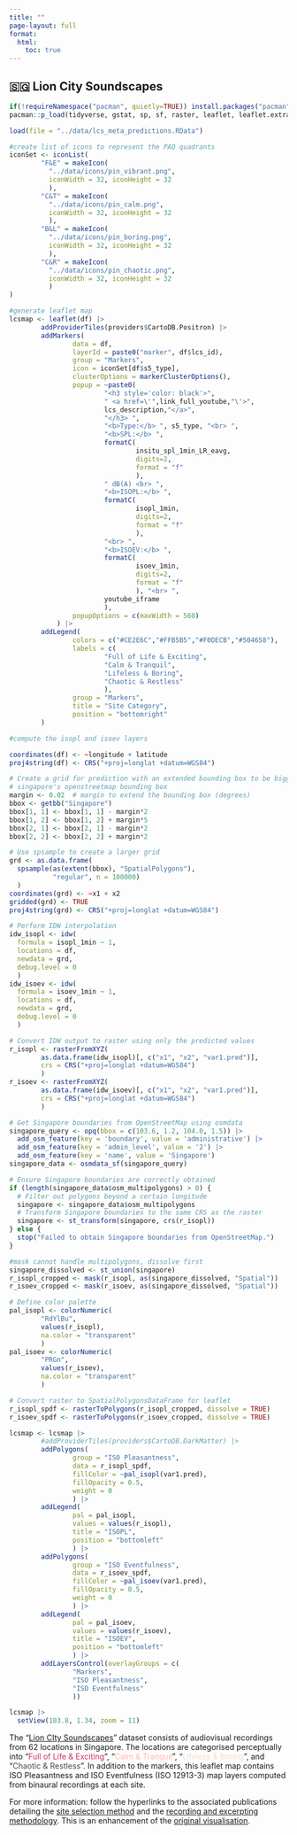 ```yaml
---
title: ""
page-layout: full
format: 
  html: 
    toc: true
---
```


## 🇸🇬 Lion City Soundscapes

```r
if(!requireNamespace("pacman", quietly=TRUE)) install.packages("pacman")
pacman::p_load(tidyverse, gstat, sp, sf, raster, leaflet, leaflet.extras, osmdata)
```

```r

load(file = "../data/lcs_meta_predictions.RData")

#create list of icons to represent the PAQ quadrants
iconSet <- iconList(
        "F&E" = makeIcon(
          "../data/icons/pin_vibrant.png", 
          iconWidth = 32, iconHeight = 32
          ),
        "C&T" = makeIcon(
          "../data/icons/pin_calm.png",
          iconWidth = 32, iconHeight = 32
          ),
        "B&L" = makeIcon(
          "../data/icons/pin_boring.png", 
          iconWidth = 32, iconHeight = 32
          ),
        "C&R" = makeIcon(
          "../data/icons/pin_chaotic.png", 
          iconWidth = 32, iconHeight = 32
          )
)

#generate leaflet map
lcsmap <- leaflet(df) |> 
        addProviderTiles(providers$CartoDB.Positron) |>
        addMarkers(
                data = df, 
                layerId = paste0("marker", df$lcs_id), 
                group = "Markers",
                icon = iconSet[df$s5_type],
                clusterOptions = markerClusterOptions(),
                popup = ~paste0(
                        "<h3 style='color: black'>",
                        " <a href=\'",link_full_youtube,"\'>",
                        lcs_description,"</a>",
                        "</h3> ",
                        "<b>Type:</b> ", s5_type, "<br> ",
                        "<b>SPL:</b> ", 
                        formatC(
                                insitu_spl_1min_LR_eavg,
                                digits=2,
                                format = "f"
                                ),
                        " dB(A) <br> ",
                        "<b>ISOPL:</b> ",
                        formatC(
                                isopl_1min,
                                digits=2,
                                format = "f"
                                ),
                        "<br> ",
                        "<b>ISOEV:</b> ",
                        formatC(
                                isoev_1min,
                                digits=2,
                                format = "f"
                                ), "<br> ",
                        youtube_iframe
                        ), 
                popupOptions = c(maxWidth = 560)
            ) |>
        addLegend(
                colors = c("#CE2E6C","#FFB5B5","#F0DECB","#504658"),
                labels = c(
                        "Full of Life & Exciting",
                        "Calm & Tranquil",
                        "Lifeless & Boring",
                        "Chaotic & Restless"
                        ),
                group = "Markers",
                title = "Site Category",
                position = "bottomright"
        )
```

```r
#compute the isopl and isoev layers

coordinates(df) <- ~longitude + latitude
proj4string(df) <- CRS("+proj=longlat +datum=WGS84")

# Create a grid for prediction with an extended bounding box to be bigger than 
# singapore's openstreetmap bounding box
margin <- 0.02  # margin to extend the bounding box (degrees)
bbox <- getbb("Singapore")
bbox[1, 1] <- bbox[1, 1] - margin*2
bbox[1, 2] <- bbox[1, 2] + margin*5
bbox[2, 1] <- bbox[2, 1] - margin*2
bbox[2, 2] <- bbox[2, 2] + margin*2

# Use spsample to create a larger grid
grd <- as.data.frame(
  spsample(as(extent(bbox), "SpatialPolygons"), 
           "regular", n = 100000)
  )
coordinates(grd) <- ~x1 + x2
gridded(grd) <- TRUE
proj4string(grd) <- CRS("+proj=longlat +datum=WGS84")

# Perform IDW interpolation
idw_isopl <- idw(
  formula = isopl_1min ~ 1, 
  locations = df, 
  newdata = grd,
  debug.level = 0
  )
idw_isoev <- idw(
  formula = isoev_1min ~ 1, 
  locations = df, 
  newdata = grd,
  debug.level = 0
  )

# Convert IDW output to raster using only the predicted values
r_isopl <- rasterFromXYZ(
        as.data.frame(idw_isopl)[, c("x1", "x2", "var1.pred")], 
        crs = CRS("+proj=longlat +datum=WGS84")
        )
r_isoev <- rasterFromXYZ(
        as.data.frame(idw_isoev)[, c("x1", "x2", "var1.pred")], 
        crs = CRS("+proj=longlat +datum=WGS84")
        )

# Get Singapore boundaries from OpenStreetMap using osmdata
singapore_query <- opq(bbox = c(103.6, 1.2, 104.0, 1.5)) |>
  add_osm_feature(key = 'boundary', value = 'administrative') |>
  add_osm_feature(key = 'admin_level', value = '2') |>
  add_osm_feature(key = 'name', value = 'Singapore')
singapore_data <- osmdata_sf(singapore_query)

# Ensure Singapore boundaries are correctly obtained
if (length(singapore_data$osm_multipolygons) > 0) {
  # Filter out polygons beyond a certain longitude
  singapore <- singapore_data$osm_multipolygons
  # Transform Singapore boundaries to the same CRS as the raster
  singapore <- st_transform(singapore, crs(r_isopl))
} else {
  stop("Failed to obtain Singapore boundaries from OpenStreetMap.")
}

#mask cannot handle multipolygons, dissolve first
singapore_dissolved <- st_union(singapore)
r_isopl_cropped <- mask(r_isopl, as(singapore_dissolved, "Spatial"))
r_isoev_cropped <- mask(r_isoev, as(singapore_dissolved, "Spatial"))

# Define color palette
pal_isopl <- colorNumeric(
        "RdYlBu", 
        values(r_isopl), 
        na.color = "transparent"
        )
pal_isoev <- colorNumeric(
        "PRGn",
        values(r_isoev), 
        na.color = "transparent"
        )

# Convert raster to SpatialPolygonsDataFrame for leaflet
r_isopl_spdf <- rasterToPolygons(r_isopl_cropped, dissolve = TRUE)
r_isoev_spdf <- rasterToPolygons(r_isoev_cropped, dissolve = TRUE)

lcsmap <- lcsmap |> 
        #addProviderTiles(providers$CartoDB.DarkMatter) |>
        addPolygons(
                group = "ISO Pleasantness",
                data = r_isopl_spdf, 
                fillColor = ~pal_isopl(var1.pred), 
                fillOpacity = 0.5, 
                weight = 0
                ) |>
        addLegend(
                pal = pal_isopl,
                values = values(r_isopl),
                title = "ISOPL",
                position = "bottomleft"
                ) |>
        addPolygons(
                group = "ISO Eventfulness",
                data = r_isoev_spdf, 
                fillColor = ~pal_isoev(var1.pred), 
                fillOpacity = 0.5, 
                weight = 0
                ) |>
        addLegend(
                pal = pal_isoev,
                values = values(r_isoev),
                title = "ISOEV",
                position = "bottomleft"
                ) |>
        addLayersControl(overlayGroups = c(
                "Markers",
                "ISO Pleasantness",
                "ISO Eventfulness"
                ))
```

```r
lcsmap |>
  setView(103.8, 1.34, zoom = 11)
```

The "[Lion CIty Soundscapes](https://doi.org/10.21979/N9/AVHSBX)" dataset consists of audiovisual recordings from 62 locations in Singapore. The locations are categorised perceptually into "[Full of Life & Exciting]{style="color: #CE2E6C"}", "[Calm & Tranquil]{style="color: #FFB5B5"}", "[Lifeless & Boring]{style="color: #F0DECB"}", and "[Chaotic & Restless]{style="color: #504658"}". In addition to the markers, this leaflet map contains ISO Pleasantness and ISO Eventfulness (ISO 12913-3) map layers computed from binaural recordings at each site.

For more information: follow the hyperlinks to the associated publications detailing the [site selection method](https://doi.org/10.3390/su14127485) and the [recording and excerpting methodology](https://doi.org/10.1121/10.0025830). This is an enhancement of the [original visualisation](https://github.com/ntudsp/lion-city-soundscapes-visualisation).
